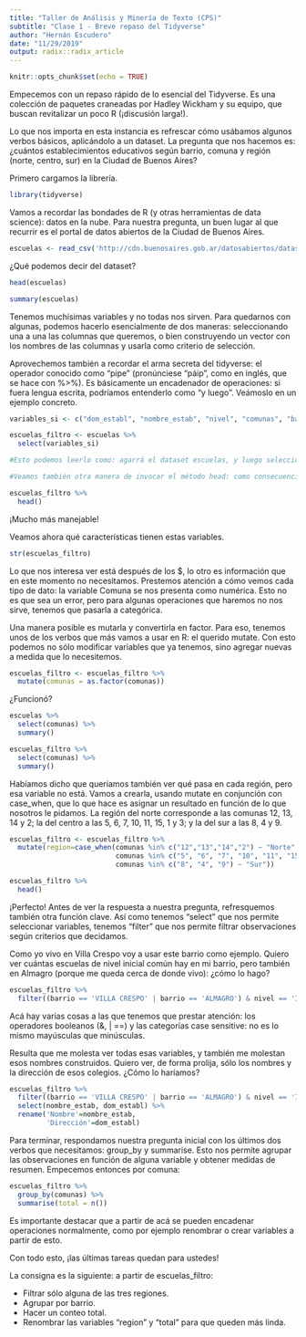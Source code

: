 ```yaml
---
title: "Taller de Análisis y Minería de Texto (CPS)"
subtitle: "Clase 1 - Breve repaso del Tidyverse"
author: "Hernán Escudero"
date: "11/29/2019"
output: radix::radix_article
---
```


```r
knitr::opts_chunk$set(echo = TRUE)
```

Empecemos con un repaso rápido de lo esencial del Tidyverse. Es una colección de paquetes craneadas por Hadley Wickham y su equipo, que buscan revitalizar un poco R (¡discusión larga!). 

Lo que nos importa en esta instancia es refrescar cómo usábamos algunos verbos básicos, aplicándolo a un dataset. La pregunta que nos hacemos es: ¿cuántos establecimientos educativos según barrio, comuna y región (norte, centro, sur) en la Ciudad de Buenos Aires?

Primero cargamos la librería.

```r
library(tidyverse)
```

Vamos a recordar las bondades de R (y otras herramientas de data science): datos en la nube. Para nuestra pregunta, un buen lugar al que recurrir es el portal de datos abiertos de la Ciudad de Buenos Aires.

```r
escuelas <- read_csv('http://cdn.buenosaires.gob.ar/datosabiertos/datasets/establecimientos-educativos/establecimientos-educativos.csv')
```

¿Qué podemos decir del dataset?

```r
head(escuelas)
```

```r
summary(escuelas)
```

Tenemos muchísimas variables y no todas nos sirven. Para quedarnos con algunas, podemos hacerlo esencialmente de dos maneras: seleccionando una a una las columnas que queremos, o bien construyendo un vector con los nombres de las columnas y usarla como criterio de selección. 

Aprovechemos también a recordar el arma secreta del tidyverse: el operador conocido como "pipe" (pronúnciese "páip", como en inglés, que se hace con %>%). Es básicamente un encadenador de operaciones: si fuera lengua escrita, podríamos entenderlo como "y luego". Veámoslo en un ejemplo concreto.

```r
variables_si <- c("dom_establ", "nombre_estab", "nivel", "comunas", "barrio", "areaprogra") #elijo quedarme con estas variables

escuelas_filtro <- escuelas %>% 
  select(variables_si)

#Esto podemos leerlo como: agarrá el dataset escuelas, y luego seleccioname las variables que están en este vector.

#Veamos también otra manera de invocar el método head: como consecuencia de un pipe. La forma de leerlo sería: agarrá el dataset escuela_filtro y después dame las primeras seis observaciones (head).

escuelas_filtro %>% 
  head()
```

¡Mucho más manejable! 

Veamos ahora qué características tienen estas variables.

```r
str(escuelas_filtro)
```

Lo que nos interesa ver está después de los $, lo otro es información que en este momento no necesitamos. Prestemos atención a cómo vemos cada tipo de dato: la variable Comuna se nos presenta como numérica. Esto no es que sea un error, pero para algunas operaciones que haremos no nos sirve, tenemos que pasarla a categórica. 

Una manera posible es mutarla y convertirla en factor. Para eso, tenemos unos de los verbos que más vamos a usar en R: el querido mutate. Con esto podemos no sólo modificar variables que ya tenemos, sino agregar nuevas a medida que lo necesitemos.

```r
escuelas_filtro <- escuelas_filtro %>% 
  mutate(comunas = as.factor(comunas))
```

¿Funcionó?

```r
escuelas %>% 
  select(comunas) %>% 
  summary()
```

```r
escuelas_filtro %>% 
  select(comunas) %>% 
  summary()
```

Habíamos dicho que queríamos también ver qué pasa en cada región, pero esa variable no está. Vamos a crearla, usando mutate en conjunción con case_when, que lo que hace es asignar un resultado en función de lo que nosotros le pidamos. La región del norte corresponde a las comunas 12, 13, 14 y 2; la del centro a las 5, 6, 7, 10, 11, 15, 1 y 3; y la del sur a las 8, 4 y 9.

```r
escuelas_filtro <- escuelas_filtro %>%
  mutate(region=case_when(comunas %in% c("12","13","14","2") ~ "Norte",
                          comunas %in% c("5", "6", "7", "10", "11", "15", "1", "3") ~ "Centro",
                          comunas %in% c("8", "4", "9") ~ "Sur"))

escuelas_filtro %>% 
  head()
```

¡Perfecto! Antes de ver la respuesta a nuestra pregunta, refresquemos también otra función clave. Así como tenemos "select" que nos permite seleccionar variables, tenemos "filter" que nos permite filtrar observaciones según criterios que decidamos. 

Como yo vivo en Villa Crespo voy a usar este barrio como ejemplo. Quiero ver cuántas escuelas de nivel inicial común hay en mi barrio, pero también en Almagro (porque me queda cerca de donde vivo): ¿cómo lo hago?

```r
escuelas_filtro %>% 
  filter((barrio == 'VILLA CRESPO' | barrio == 'ALMAGRO') & nivel == 'Inicial Común')
```

Acá hay varias cosas a las que tenemos que prestar atención: los operadores booleanos (&, | ==) y las categorías case sensitive: no es lo mismo mayúsculas que minúsculas.

Resulta que me molesta ver todas esas variables, y también me molestan esos nombres construidos. Quiero ver, de forma prolija, sólo los nombres y la dirección de esos colegios. ¿Cómo lo haríamos?

```r
escuelas_filtro %>% 
  filter((barrio == 'VILLA CRESPO' | barrio == 'ALMAGRO') & nivel == 'Inicial Común') %>% 
  select(nombre_estab, dom_establ) %>% 
  rename('Nombre'=nombre_estab,
         'Dirección'=dom_establ)
```

Para terminar, respondamos nuestra pregunta inicial con los últimos dos verbos que necesitamos: group_by y summarise. Esto nos permite agrupar las observaciones en función de alguna variable y obtener medidas de resumen. Empecemos entonces por comuna:

```r
escuelas_filtro %>% 
  group_by(comunas) %>% 
  summarise(total = n())
```
Es importante destacar que a partir de acá se pueden encadenar operaciones normalmente, como por ejemplo renombrar o crear variables a partir de esto.

Con todo esto, ¡las últimas tareas quedan para ustedes!

La consigna es la siguiente: a partir de escuelas_filtro:

- Filtrar sólo alguna de las tres regiones.
- Agrupar por barrio.
- Hacer un conteo total.
- Renombrar las variables "region" y "total" para que queden más linda.

```r

```

